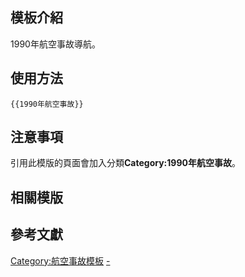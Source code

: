 <includeonly><!-- 在這裡加入模板的保護標識 --></includeonly><noinclude>{{Documentation subpage}}</noinclude>
<!-- 在本行下編輯模板說明 -->

== 模板介紹 ==

1990年航空事故導航。

==使用方法==

<pre>{{1990年航空事故}}</pre>

== 注意事項 ==

引用此模版的頁面會加入分類'''Category:1990年航空事故'''。

== 相關模版 ==

{{歷年航空事故模板}}

== 參考文獻 ==

<includeonly>
<!-- 本行下加入模板的分類 -->
[[Category:航空事故模板]]
[[Category:1990年航空事故|-]]
</includeonly>